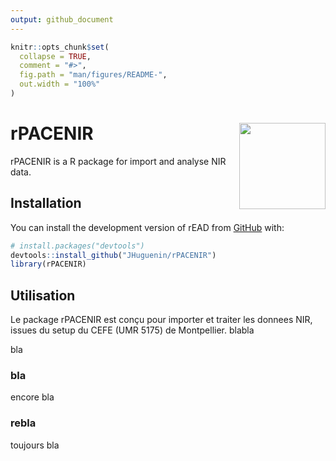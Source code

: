```yaml
---
output: github_document
---
```


<!-- README.md is generated from README.Rmd. Please edit that file -->

```r
knitr::opts_chunk$set(
  collapse = TRUE,
  comment = "#>",
  fig.path = "man/figures/README-",
  out.width = "100%"
)
```

# rPACENIR <a href='https://github.com/JHuguenin/rPACENIR'><img src="https://raw.githubusercontent.com/JHuguenin/rPACENIR/master/inst/img/logo_rPACENIR.png" align="right" height="138"/></a>

<!-- badges: start -->
<!-- badges: end -->

rPACENIR is a R package for import and analyse NIR data. 

## Installation

You can install the development version of rEAD from [GitHub](https://github.com/) with:

``` r
# install.packages("devtools")
devtools::install_github("JHuguenin/rPACENIR")
library(rPACENIR)
```

## Utilisation

Le package rPACENIR est conçu pour importer et traiter les donnees NIR, issues du setup du CEFE (UMR 5175) de Montpellier.
blabla

bla

### bla
encore bla

### rebla

toujours bla
